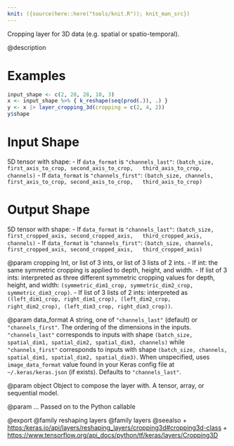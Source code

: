 ```yaml
---
knit: ({source(here::here("tools/knit.R")); knit_man_src})
---
```

Cropping layer for 3D data (e.g. spatial or spatio-temporal).

@description

# Examples
```r
input_shape <- c(2, 28, 28, 10, 3)
x <- input_shape %>% { k_reshape(seq(prod(.)), .) }
y <- x |> layer_cropping_3d(cropping = c(2, 4, 2))
y$shape
```

# Input Shape
5D tensor with shape:
- If `data_format` is `"channels_last"`:
  `(batch_size, first_axis_to_crop, second_axis_to_crop,
  third_axis_to_crop, channels)`
- If `data_format` is `"channels_first"`:
  `(batch_size, channels, first_axis_to_crop, second_axis_to_crop,
  third_axis_to_crop)`

# Output Shape
5D tensor with shape:
- If `data_format` is `"channels_last"`:
  `(batch_size, first_cropped_axis, second_cropped_axis,
  third_cropped_axis, channels)`
- If `data_format` is `"channels_first"`:
  `(batch_size, channels, first_cropped_axis, second_cropped_axis,
  third_cropped_axis)`

@param cropping
Int, or list of 3 ints, or list of 3 lists of 2 ints.
- If int: the same symmetric cropping is applied to depth, height,
  and width.
- If list of 3 ints: interpreted as three different symmetric
  cropping values for depth, height, and width:
  `(symmetric_dim1_crop, symmetric_dim2_crop, symmetric_dim3_crop)`.
- If list of 3 lists of 2 ints: interpreted as
  `((left_dim1_crop, right_dim1_crop), (left_dim2_crop,
  right_dim2_crop), (left_dim3_crop, right_dim3_crop))`.

@param data_format
A string, one of `"channels_last"` (default) or
`"channels_first"`. The ordering of the dimensions in the inputs.
`"channels_last"` corresponds to inputs with shape
`(batch_size, spatial_dim1, spatial_dim2, spatial_dim3, channels)`
while `"channels_first"` corresponds to inputs with shape
`(batch_size, channels, spatial_dim1, spatial_dim2, spatial_dim3)`.
When unspecified, uses `image_data_format` value found in your Keras
config file at `~/.keras/keras.json` (if exists). Defaults to
`"channels_last"`.

@param object
Object to compose the layer with. A tensor, array, or sequential model.

@param ...
Passed on to the Python callable

@export
@family reshaping layers
@family layers
@seealso
+ <https:/keras.io/api/layers/reshaping_layers/cropping3d#cropping3d-class>
+ <https://www.tensorflow.org/api_docs/python/tf/keras/layers/Cropping3D>

